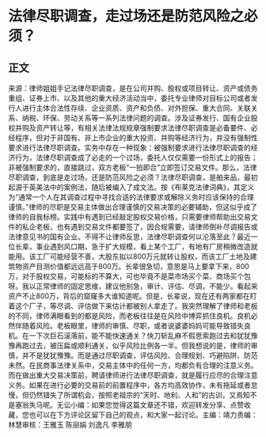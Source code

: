 # 法律尽职调查，走过场还是防范风险之必须？
## 正文
来源：律师姐姐手记法律尽职调查，是在公司并购、股权或项目转让、资产或债务重组、证券上市、以及其他的重大经济活动当中，委托专业律师对目标公司或者发行人进行主体合法性存续、企业资质、资产和负债、对外担保、重大合同、关联关系、纳税、环保、劳动关系等一系列法律问题的调查。涉及证券发行、国有企业股权并购及资产转让等，有相关法律法规规章强制要求法律尽职调查是必备要件、必经程序，但对于非国有、非上市企业的重大投资、并购等经济行为，并没有强制性要求进行法律尽职调查。实务中存在一种现象：被强制要求进行法律尽职调查的经济行为，法律尽职调查成了必走的一个过场，委托人仅仅需要一份形式上的报告；非被强制要求的，直接跳过，双方老板“一拍即合”立即签订交易文件。那么，法律尽职调查，到底是走过场，还是防范风险之必须？法律尽职调查，是舶来品，最初起源于英美法中的案例法，随后被编入了成文法。按《布莱克法律词典》，其定义为“通常一个人在其调查过程中寻找合适的法律要求或解除义务时应该保持的合理谨慎。”律师的尽职是交易主体做出合理谨慎的交易决策的必要辅助，但这似乎成了律师的自我标榜。实践中有遇到已经敲定股权交易价格，只需要律师帮助出交易文件的私企老板，也有遇到交易文件都要签了，因合规需要，请律师倒补尽调报告或法律意见书的国有企业。不得不让律师反思，法律尽职调查何以沦落至此？最近一位长辈，事业遇到风口期，急于扩大规模，看上某个工厂，有地有厂房稍微改造就能用。该工厂可能经营不善，大股东拟以800万元就转让股权，而该工厂土地及建筑物资产目测价值都远远高于800万。长辈很急切，意思是马上要拿下来，800万，对于股权交易，可能标的不算大，可也毕竟不是菜市场买个菜、商场买个包呀。我以正常律师的固定思维，建议他别急，审计、评估、尽调，不能少。看起来资产不止800万，背后的窟窿多大谁知道呢。但是，长辈说，现在还有两家都在盯着这个厂子，等尽调、评估做下来估计都被别人拿走了。我突然理解了律师和老板的不同，律师满眼看到的都是风险，而老板往往是在风险中博弈抓住良机。良机必然伴随着风险。老板眼里，律师的审慎、尽职，或者说婆婆妈妈可能导致错失良机。在一下次巨石滚落前，能不能快速通关？快刀斩乱麻不假思索跑过去和犹犹豫豫再跑过去，被压扁或顺利通关，似乎风险比例各一半。但我想说的是，律师的审慎，并不是犹犹豫豫。而是通过尽职调查，评估风险、合理规划、巧避陷阱、防范未然。在民商事法律关系中，交易主体中的任何一方，均都负有合理的注意义务。而在做出重大交易决策前，聘请律师进行法律尽职调查，就是履行应尽的合理注意义务。如果在进行必要的交易前的前置程序中，各方均高效协作，未有拖延或者怠慢，但仍然错失了所谓机会，按照老祖宗的“天时、地利、人和”的古训，又焉知不是塞翁失马呢。无讼小编：如果您觉得这篇文章还不错，欢迎转发分享、点赞收藏，您也可以在下方评论区留下自己的观点，和大家一起讨论。主编：靖力责编：林慧审核：王雅玉 陈丽娟 刘逸凡 李雅朋